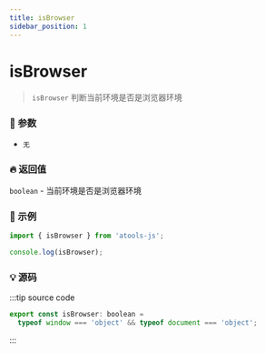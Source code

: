 ```yaml
---
title: isBrowser
sidebar_position: 1
---
```


# isBrowser

> `isBrowser` 判断当前环境是否是浏览器环境

### :bento: 参数

- `无`

### :fire: 返回值

`boolean` - 当前环境是否是浏览器环境

### :rocket: 示例

```jsx
import { isBrowser } from 'atools-js';

console.log(isBrowser);
```

### :bulb: 源码

:::tip source code

```js title="/atools/_browser/isBrowser.ts"
export const isBrowser: boolean =
  typeof window === 'object' && typeof document === 'object';
```

:::
